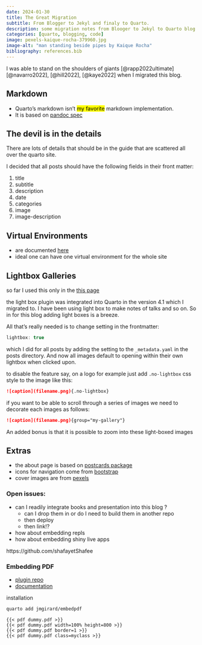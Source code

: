 ```yaml
---
date: 2024-01-30
title: The Great Migration
subtitle: From Blogger to Jekyl and finaly to Quarto.  
description: some migration notes from Blooger to Jekyl to Quarto blog.
categories: [quarto, blogging, code]
image: pexels-kaique-rocha-379960.jpg
image-alt: "man standing beside pipes by Kaique Rocha"
bibliography: references.bib
---
```


I was able to stand on the shoulders of giants [@rapp2022ultimate] [@navarro2022], [@hill2022], [@kaye2022] when I migrated this blog.

## Markdown

- Quarto's markdown isn't [my favorite]{.mark} markdown implementation.
- It is based on [pandoc spec](https://pandoc.org/MANUAL.html#pandocs-markdown) 

## The devil is in the details

There are lots of details that should be in the guide that are scattered all over the quarto site.

I decided that all posts should have the following fields in their front matter:

1.  title
2.  subtitle
3.  description
4.  date
5.  categories
6.  image
7.  image-description

## Virtual Environments


-   are documented [here](https://quarto.org/docs/projects/virtual-environments.html#rstudio)
-   ideal one can have one virtual environment for the whole site


## Lightbox Galleries 

so far I used this only in the [this page](../2023-12-20-autogluon/index.html)

the light box plugin was integrated into Quarto in the version 4.1 which I migrated to. 
I have been using light box to make notes of talks and so on. So in for this blog 
adding light boxes is a breeze.

All that's really needed is to change setting in the frontmatter:

```javascript
lightbox: true
```

which I did for all posts by adding the setting to the `_metadata.yaml` in the 
posts directory. And now all images default to opening within their own lightbox 
when clicked upon.

to disable the feature say, on a logo for example just add `.no-lightbox` css style to the image like this:

```markdown
![caption](filename.png){.no-lightbox}
```

if you want to be able to scroll through a series of images we need to decorate each images as follows:


```markdown
![caption](filename.png){group="my-gallery"}
```

An added bonus is that it is possible to zoom into these light-boxed images

## Extras

-   the about page is based on [postcards package](https://cran.r-project.org/web/packages/postcards/readme/README.html)
-   icons for navigation come from [bootstrap](https://icons.getbootstrap.com/?q=archive%3E)
-   cover images are from [pexels](www.pexels.com)

### Open issues:

- can I readily integrate books and presentation into this blog ?
  - can I drop them in or do I need to build them in another repo 
  - then deploy 
  - then link!?
- how about embedding repls
- how about embedding shiny live apps


https://github.com/shafayetShafee

### Embedding PDF

- [plugin repo](https://github.com/jmgirard/embedpdf?tab=readme-ov-file)
- [documentation](https://jmgirard.github.io/embedpdf/example.html)

installation

```bash
quarto add jmgirard/embedpdf
```

```{shortcodes=false}
{{< pdf dummy.pdf >}}
{{< pdf dummy.pdf width=100% height=800 >}}
{{< pdf dummy.pdf border=1 >}}
{{< pdf dummy.pdf class=myclass >}}
```




